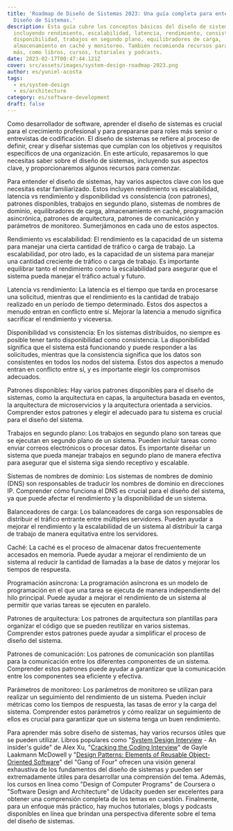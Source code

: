 ```yaml
---
title: 'Roadmap de Diseño de Sistemas 2023: Una guía completa para entender el
  Diseño de Sistemas.'
description: Esta guía cubre los conceptos básicos del diseño de sistemas,
  incluyendo rendimiento, escalabilidad, latencia, rendimiento, consistencia,
  disponibilidad, trabajos en segundo plano, equilibradores de carga,
  almacenamiento en caché y monitoreo. También recomienda recursos para aprender
  más, como libros, cursos, tutoriales y podcasts.
date: 2023-02-17T00:47:44.121Z
cover: src/assets/images/system-design-roadmap-2023.png
author: es/yuniel-acosta
tags:
  - es/system-design
  - es/architecture
category: es/software-development
draft: false
---
```



Como desarrollador de software, aprender el diseño de sistemas es crucial para el crecimiento profesional y para prepararse para roles más senior o entrevistas de codificación. El diseño de sistemas se refiere al proceso de definir, crear y diseñar sistemas que cumplan con los objetivos y requisitos específicos de una organización. En este artículo, repasaremos lo que necesitas saber sobre el diseño de sistemas, incluyendo sus aspectos clave, y proporcionaremos algunos recursos para comenzar.

Para entender el diseño de sistemas, hay varios aspectos clave con los que necesitas estar familiarizado. Estos incluyen rendimiento vs escalabilidad, latencia vs rendimiento y disponibilidad vs consistencia (con patrones), patrones disponibles, trabajos en segundo plano, sistemas de nombres de dominio, equilibradores de carga, almacenamiento en caché, programación asincrónica, patrones de arquitectura, patrones de comunicación y parámetros de monitoreo. Sumerjámonos en cada uno de estos aspectos.

Rendimiento vs escalabilidad: El rendimiento es la capacidad de un sistema para manejar una cierta cantidad de tráfico o carga de trabajo. La escalabilidad, por otro lado, es la capacidad de un sistema para manejar una cantidad creciente de tráfico o carga de trabajo. Es importante equilibrar tanto el rendimiento como la escalabilidad para asegurar que el sistema pueda manejar el tráfico actual y futuro.

Latencia vs rendimiento: La latencia es el tiempo que tarda en procesarse una solicitud, mientras que el rendimiento es la cantidad de trabajo realizado en un período de tiempo determinado. Estos dos aspectos a menudo entran en conflicto entre sí. Mejorar la latencia a menudo significa sacrificar el rendimiento y viceversa.

Disponibilidad vs consistencia: En los sistemas distribuidos, no siempre es posible tener tanto disponibilidad como consistencia. La disponibilidad significa que el sistema está funcionando y puede responder a las solicitudes, mientras que la consistencia significa que los datos son consistentes en todos los nodos del sistema. Estos dos aspectos a menudo entran en conflicto entre sí, y es importante elegir los compromisos adecuados.

Patrones disponibles: Hay varios patrones disponibles para el diseño de sistemas, como la arquitectura en capas, la arquitectura basada en eventos, la arquitectura de microservicios y la arquitectura orientada a servicios. Comprender estos patrones y elegir el adecuado para tu sistema es crucial para el diseño del sistema.

Trabajos en segundo plano: Los trabajos en segundo plano son tareas que se ejecutan en segundo plano de un sistema. Pueden incluir tareas como enviar correos electrónicos o procesar datos. Es importante diseñar un sistema que pueda manejar trabajos en segundo plano de manera efectiva para asegurar que el sistema siga siendo receptivo y escalable.

Sistemas de nombres de dominio: Los sistemas de nombres de dominio (DNS) son responsables de traducir los nombres de dominio en direcciones IP. Comprender cómo funciona el DNS es crucial para el diseño del sistema, ya que puede afectar el rendimiento y la disponibilidad de un sistema.

Balanceadores de carga: Los balanceadores de carga son responsables de distribuir el tráfico entrante entre múltiples servidores. Pueden ayudar a mejorar el rendimiento y la escalabilidad de un sistema al distribuir la carga de trabajo de manera equitativa entre los servidores.

Caché: La caché es el proceso de almacenar datos frecuentemente accesados en memoria. Puede ayudar a mejorar el rendimiento de un sistema al reducir la cantidad de llamadas a la base de datos y mejorar los tiempos de respuesta.

Programación asíncrona: La programación asíncrona es un modelo de programación en el que una tarea se ejecuta de manera independiente del hilo principal. Puede ayudar a mejorar el rendimiento de un sistema al permitir que varias tareas se ejecuten en paralelo.

Patrones de arquitectura: Los patrones de arquitectura son plantillas para organizar el código que se pueden reutilizar en varios sistemas. Comprender estos patrones puede ayudar a simplificar el proceso de diseño del sistema.

Patrones de comunicación: Los patrones de comunicación son plantillas para la comunicación entre los diferentes componentes de un sistema. Comprender estos patrones puede ayudar a garantizar que la comunicación entre los componentes sea eficiente y efectiva.

Parámetros de monitoreo: Los parámetros de monitoreo se utilizan para realizar un seguimiento del rendimiento de un sistema. Pueden incluir métricas como los tiempos de respuesta, las tasas de error y la carga del sistema. Comprender estos parámetros y cómo realizar un seguimiento de ellos es crucial para garantizar que un sistema tenga un buen rendimiento.

Para aprender más sobre diseño de sistemas, hay varios recursos útiles que se pueden utilizar. Libros populares como "[System Design Interview](https://amzn.to/418ZW4W) - An insider's guide" de Alex Xu, "[Cracking the Coding Interview](https://amzn.to/3jXJ1Bs)" de Gayle Laakmann McDowell y "[Design Patterns: Elements of Reusable Object-Oriented Software](https://amzn.to/3Yw6rg9)" del "Gang of Four" ofrecen una visión general exhaustiva de los fundamentos del diseño de sistemas y pueden ser extremadamente útiles para desarrollar una comprensión del tema. Además, los cursos en línea como "Design of Computer Programs" de Coursera o "Software Design and Architecture" de Udacity pueden ser excelentes para obtener una comprensión completa de los temas en cuestión. Finalmente, para un enfoque más práctico, hay muchos tutoriales, blogs y podcasts disponibles en línea que brindan una perspectiva diferente sobre el tema del diseño de sistemas.
